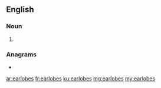 ==English==

===Noun===
{{head|en|noun plural form}}

# {{plural of|earlobe|lang=en}}

===Anagrams===
* {{l|en|sealbore}}

[[ar:earlobes]]
[[fr:earlobes]]
[[ku:earlobes]]
[[mg:earlobes]]
[[my:earlobes]]
